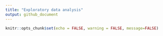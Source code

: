 ```yaml
---
title: "Exploratory data analysis"
output: github_document
---
```


```r
knitr::opts_chunk$set(echo = FALSE, warning = FALSE, message=FALSE)
```

